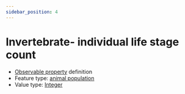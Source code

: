 ```yaml
---
sidebar_position: 4
---
```



# Invertebrate- individual life stage count

- [Observable property](/viewers/dawe-vocabs?uri=https://linked.data.gov.au/def/test/dawe-cv/ece0e09e-9e77-499c-b130-27d9c1d855bd) definition
- Feature type: [animal population](http://linked.data.gov.au/def/tern-cv/8a68b4a9-167b-40f0-9222-293a2d20ffee)
- Value type: [Integer](https://w3id.org/tern/ontologies/tern/Integer)


<Example protocolModule="invertebrate-post-field-guideline" observableProperty="https://linked.data.gov.au/def/test/dawe-cv/ece0e09e-9e77-499c-b130-27d9c1d855bd" />
